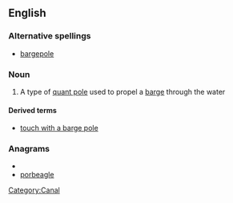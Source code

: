 ==English==

===Alternative spellings===
*[[bargepole]]

===Noun===
{{en-noun|sg=[[barge]] [[pole]]}}

# A type of [[quant pole]] used to propel a [[barge]] through the water

====Derived terms====
*[[touch with a barge pole]]

===Anagrams===
* {{alphagram|abeeglopr}}
* [[porbeagle#English|porbeagle]]


[[Category:Canal]]